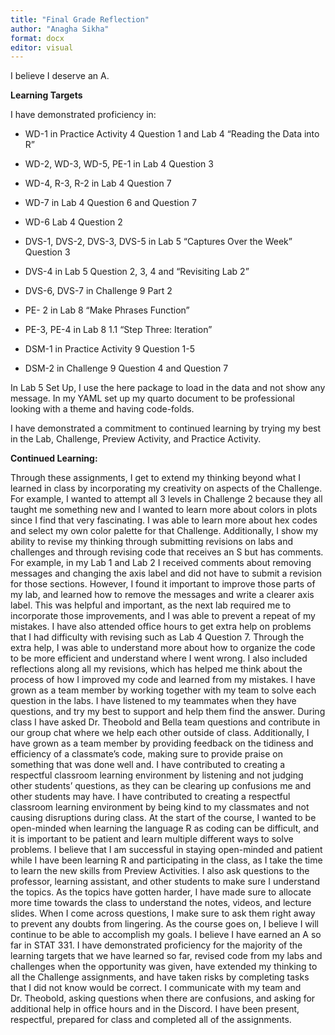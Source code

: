 ```yaml
---
title: "Final Grade Reflection"
author: "Anagha Sikha"
format: docx
editor: visual
---
```


I believe I deserve an A.

**Learning Targets**

I have demonstrated proficiency in: 

-   WD-1 in Practice Activity 4 Question 1 and Lab 4 "Reading the Data into R"

-   WD-2, WD-3, WD-5, PE-1 in Lab 4 Question 3

-   WD-4, R-3, R-2 in Lab 4 Question 7

-   WD-7 in Lab 4 Question 6 and Question 7

-   WD-6 Lab 4 Question 2

-   DVS-1, DVS-2, DVS-3, DVS-5 in Lab 5 "Captures Over the Week" Question 3

-   DVS-4 in Lab 5 Question 2, 3, 4 and "Revisiting Lab 2"

-   DVS-6, DVS-7 in Challenge 9 Part 2

-   PE- 2 in Lab 8 "Make Phrases Function"

-   PE-3, PE-4 in Lab 8 1.1 "Step Three: Iteration"

-   DSM-1 in Practice Activity 9 Question 1-5

-   DSM-2 in Challenge 9 Question 4 and Question 7

In Lab 5 Set Up, I use the here package to load in the data and not show any message. In my YAML set up my quarto document to be professional looking with a theme and having code-folds.

I have demonstrated a commitment to continued learning by trying my best in the Lab, Challenge, Preview Activity, and Practice Activity.

**Continued Learning:**

Through these assignments, I get to extend my thinking beyond what I learned in class by incorporating my creativity on aspects of the Challenge. For example, I wanted to attempt all 3 levels in Challenge 2 because they all taught me something new and I wanted to learn more about colors in plots since I find that very fascinating. I was able to learn more about hex codes and select my own color palette for that Challenge. Additionally, I show my ability to revise my thinking through submitting revisions on labs and challenges and through revising code that receives an S but has comments. For example, in my Lab 1 and Lab 2 I received comments about removing messages and changing the axis label and did not have to submit a revision for those sections. However, I found it important to improve those parts of my lab, and learned how to remove the messages and write a clearer axis label. This was helpful and important, as the next lab required me to incorporate those improvements, and I was able to prevent a repeat of my mistakes. I have also attended office hours to get extra help on problems that I had difficulty with revising such as Lab 4 Question 7. Through the extra help, I was able to understand more about how to organize the code to be more efficient and understand where I went wrong. I also included reflections along all my revisions, which has helped me think about the process of how I improved my code and learned from my mistakes. I have grown as a team member by working together with my team to solve each question in the labs. I have listened to my teammates when they have questions, and try my best to support and help them find the answer. During class I have asked Dr. Theobold and Bella team questions and contribute in our group chat where we help each other outside of class. Additionally, I have grown as a team member by providing feedback on the tidiness and efficiency of a classmate's code, making sure to provide praise on something that was done well and. I have contributed to creating a respectful classroom learning environment by listening and not judging other students' questions, as they can be clearing up confusions me and other students may have. I have contributed to creating a respectful classroom learning environment by being kind to my classmates and not causing disruptions during class. At the start of the course, I wanted to be open-minded when learning the language R as coding can be difficult, and it is important to be patient and learn multiple different ways to solve problems. I believe that I am successful in staying open-minded and patient while I have been learning R and participating in the class, as I take the time to learn the new skills from Preview Activities. I also ask questions to the professor, learning assistant, and other students to make sure I understand the topics. As the topics have gotten harder, I have made sure to allocate more time towards the class to understand the notes, videos, and lecture slides. When I come across questions, I make sure to ask them right away to prevent any doubts from lingering. As the course goes on, I believe I will continue to be able to accomplish my goals. I believe I have earned an A so far in STAT 331. I have demonstrated proficiency for the majority of the learning targets that we have learned so far, revised code from my labs and challenges when the opportunity was given, have extended my thinking to all the Challenge assignments, and have taken risks by completing tasks that I did not know would be correct. I communicate with my team and Dr. Theobold, asking questions when there are confusions, and asking for additional help in office hours and in the Discord. I have been present, respectful, prepared for class and completed all of the assignments. 

\
